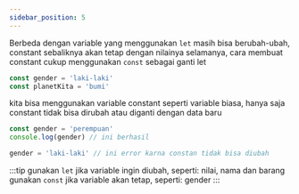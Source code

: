 ```yaml
---
sidebar_position: 5
---
```

Berbeda dengan variable yang menggunakan `let` masih bisa berubah-ubah, constant sebaliknya akan tetap dengan nilainya selamanya, cara membuat constant cukup menggunakan `const` sebagai ganti let

```js
const gender = 'laki-laki'
const planetKita = 'bumi'
```

kita bisa menggunakan variable constant seperti variable biasa, hanya saja constant tidak bisa dirubah atau diganti dengan data baru

```js
const gender = 'perempuan'
console.log(gender) // ini berhasil

gender = 'laki-laki' // ini error karna constan tidak bisa diubah
```

:::tip
gunakan `let` jika variable ingin diubah, seperti: nilai, nama dan barang<br/>
gunakan `const` jika variable akan tetap, seperti: gender
:::